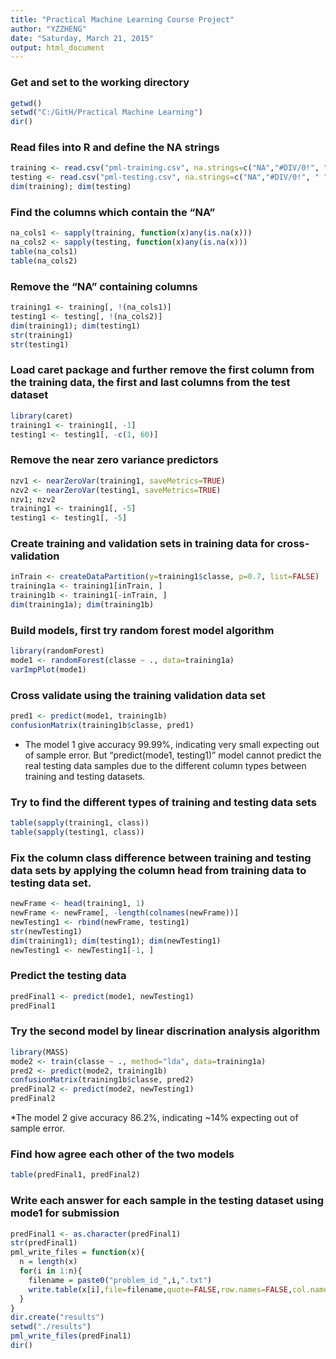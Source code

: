 ```yaml
---
title: "Practical Machine Learning Course Project"
author: "YZZHENG"
date: "Saturday, March 21, 2015"
output: html_document
---
```


### Get and set to the working directory

```r
getwd()
setwd("C:/GitH/Practical Machine Learning")
dir()
```

### Read files into R and define the NA strings

```r
training <- read.csv("pml-training.csv", na.strings=c("NA","#DIV/0!", " "))
testing <- read.csv("pml-testing.csv", na.strings=c("NA","#DIV/0!", " "))
dim(training); dim(testing)
```

### Find the columns which contain the "NA"

```r
na_cols1 <- sapply(training, function(x)any(is.na(x)))
na_cols2 <- sapply(testing, function(x)any(is.na(x)))
table(na_cols1)
table(na_cols2)
```

### Remove the "NA" containing columns

```r
training1 <- training[, !(na_cols1)]
testing1 <- testing[, !(na_cols2)]
dim(training1); dim(testing1)
str(training1)
str(testing1)
```

### Load caret package and further remove the first column from the training data, the first and last columns from the test dataset

```r
library(caret)
training1 <- training1[, -1]
testing1 <- testing1[, -c(1, 60)]
```

### Remove the near zero variance predictors

```r
nzv1 <- nearZeroVar(training1, saveMetrics=TRUE)
nzv2 <- nearZeroVar(testing1, saveMetrics=TRUE)
nzv1; nzv2
training1 <- training1[, -5]
testing1 <- testing1[, -5]
```

### Create training and validation sets in training data for cross-validation

```r
inTrain <- createDataPartition(y=training1$classe, p=0.7, list=FALSE)
training1a <- training1[inTrain, ]
training1b <- training1[-inTrain, ]
dim(training1a); dim(training1b)
```

### Build models, first try random forest model algorithm

 ```r
library(randomForest)
mode1 <- randomForest(classe ~ ., data=training1a)
varImpPlot(mode1)
```

### Cross validate using the training validation data set

```r
pred1 <- predict(mode1, training1b)
confusionMatrix(training1b$classe, pred1)
```
* The model 1 give accuracy 99.99%, indicating very small expecting out of sample error. But "predict(mode1, testing1)" model cannot predict the real testing data samples due to the different column types between training and testing datasets.

### Try to find the different types of training and testing data sets

```r
table(sapply(training1, class))
table(sapply(testing1, class))
```

### Fix the column class difference between training and testing data sets by applying the column head from training data to testing data set.

```r
newFrame <- head(training1, 1)
newFrame <- newFrame[, -length(colnames(newFrame))]
newTesting1 <- rbind(newFrame, testing1)
str(newTesting1)
dim(training1); dim(testing1); dim(newTesting1)
newTesting1 <- newTesting1[-1, ]
```

### Predict the testing data

```r
predFinal1 <- predict(mode1, newTesting1)
predFinal1
```

### Try the second model by linear discrination analysis algorithm

```r
library(MASS)
mode2 <- train(classe ~ ., method="lda", data=training1a)
pred2 <- predict(mode2, training1b)
confusionMatrix(training1b$classe, pred2)
predFinal2 <- predict(mode2, newTesting1)
predFinal2
```
*The model 2 give accuracy 86.2%, indicating ~14% expecting out of sample error.

### Find how agree each other of the two models

```r
table(predFinal1, predFinal2)
```

### Write each answer for each sample in the testing dataset using mode1 for submission

```r
predFinal1 <- as.character(predFinal1)
str(predFinal1)
pml_write_files = function(x){
  n = length(x)
  for(i in 1:n){
    filename = paste0("problem_id_",i,".txt")
    write.table(x[i],file=filename,quote=FALSE,row.names=FALSE,col.names=FALSE)
  }
}
dir.create("results")
setwd("./results")
pml_write_files(predFinal1)
dir()
```
